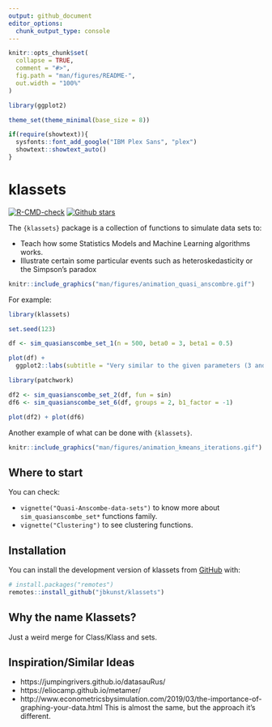 ```yaml
---
output: github_document
editor_options: 
  chunk_output_type: console
---
```


<!-- README.md is generated from README.Rmd. Please edit that file -->

```r
knitr::opts_chunk$set(
  collapse = TRUE,
  comment = "#>",
  fig.path = "man/figures/README-",
  out.width = "100%"
)

library(ggplot2)

theme_set(theme_minimal(base_size = 8))

if(require(showtext)){
  sysfonts::font_add_google("IBM Plex Sans", "plex")
  showtext::showtext_auto()
}
```

# klassets

<!-- badges: start -->
[![R-CMD-check](https://github.com/jbkunst/klassets/workflows/R-CMD-check/badge.svg)](https://github.com/jbkunst/klassets/actions)
[![Github stars](https://img.shields.io/github/stars/jbkunst/klassets.svg?style=social&label=Github)](https://github.com/jbkunst/klassets)
<!-- badges: end -->

The `{klassets}` package is a collection of functions to simulate data sets to:

- Teach how some Statistics Models and Machine Learning algorithms works.
- Illustrate certain some particular events such as heteroskedasticity or the Simpson's paradox

```r
knitr::include_graphics("man/figures/animation_quasi_anscombre.gif")
```

For example:

```r
library(klassets)

set.seed(123)

df <- sim_quasianscombe_set_1(n = 500, beta0 = 3, beta1 = 0.5)

plot(df) +
  ggplot2::labs(subtitle = "Very similar to the given parameters (3 and 0.5)")
```

```r
library(patchwork)

df2 <- sim_quasianscombe_set_2(df, fun = sin)
df6 <- sim_quasianscombe_set_6(df, groups = 2, b1_factor = -1)

plot(df2) + plot(df6)
```

Another example of what can be done with `{klassets}`.

```r
knitr::include_graphics("man/figures/animation_kmeans_iterations.gif")
```

## Where to start

You can check:

- `vignette("Quasi-Anscombe-data-sets")` to know more about `sim_quasianscombe_set*` functions family.
- `vignette("Clustering")` to see clustering functions.

## Installation

You can install the development version of klassets from [GitHub](https://github.com/) with:

``` r
# install.packages("remotes")
remotes::install_github("jbkunst/klassets")
```

## Why the name Klassets?

Just a weird merge for Class/Klass and sets.

## Inspiration/Similar Ideas

- https://jumpingrivers.github.io/datasauRus/
- https://eliocamp.github.io/metamer/
- http://www.econometricsbysimulation.com/2019/03/the-importance-of-graphing-your-data.html This is almost the same, but the approach it's different. 
